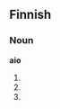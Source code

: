 ==Finnish==

===Noun===
'''aio'''

#{{fi-form of|aikoa|lang=Finnish|type=verb|pr=|mood=indicative|tense=present connegative}}
#{{fi-form of|aikoa|lang=Finnish|type=verb|pr=second person|mood=imperative|tense=present}}
#{{fi-form of|aikoa|lang=Finnish|type=verb|pr=second person|mood=imperative|tense=present connegative}}